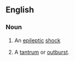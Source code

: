 ==English==

===Noun===
{{en-noun|eppies}}

# {{colloquial}} An [[epileptic]] [[shock]]
# {{context|colloquial|by extension}} A [[tantrum]] or [[outburst]].